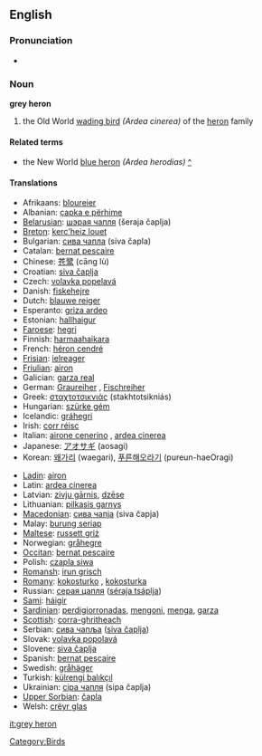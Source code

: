 ==English==
{{wikipedia}}
===Pronunciation===
*{{IPA|/gɻeɪ 'hiɻɔn/}}

===Noun===
'''grey heron'''
# the Old World [[wading bird]] ''(Ardea cinerea)'' of the [[heron]] family

====Related terms====
* the New World [[blue heron]] ''(Ardea herodias)'' [[w:Great blue heron|^]]

====Translations====
{{top}}
*Afrikaans: [[bloureier]]
*Albanian: [[çapka e përhime]]
*[[Belarusian]]: [[шэрая чапля]] (šeraja čaplja) {{f}}
*[[Breton]]: [[kerc'heiz louet]]
*Bulgarian: [[сива чапла]] (siva čapla) {{f}}
*Catalan: [[bernat pescaire]]
*Chinese: [[苍鹭]] (cāng lù)
*Croatian: [[siva čaplja]]
*Czech: [[volavka popelavá]]
*Danish: [[fiskehejre]]
*Dutch: [[blauwe reiger]] {{m}}
*Esperanto: [[griza ardeo]]
*Estonian: [[hallhaigur]]
*[[Faroese]]: [[hegri]]
*Finnish: [[harmaahaikara]]
*French: [[héron cendré]] {{m}}
*[[Frisian]]: [[ielreager]]
*[[Friulian]]: [[airon]]
*Galician: [[garza real]] {{f}}
*German: [[Graureiher]] {{m}}, [[Fischreiher]] {{m}}
*Greek: [[σταχτοτσικνιάς]] (stakhtotsikniás) {{m}}
*Hungarian: [[szürke gém]]
*Icelandic: [[gráhegri]]
*Irish: [[corr réisc]]
*Italian: [[airone cenerino]] {{m}}, [[ardea cinerea]] {{f}}
*Japanese: [[アオサギ]] (aosagi)
*Korean: [[왜가리]] (waegari), [[푸른해오라기]] (pureun-haeOragi)
{{mid}}
*[[Ladin]]: [[airon]]
*Latin: [[ardea cinerea]] {{f}}
*Latvian: [[zivju gārnis]], [[dzēse]]
*Lithuanian: [[pilkasis garnys]]
*[[Macedonian]]: [[сива чапjа]] (siva čapja) {{f}}
*Malay: [[burung seriap]]
*[[Maltese]]: [[russett griż]]
*Norwegian: [[gråhegre]]
*[[Occitan]]: [[bernat pescaire]]
*Polish: [[czapla siwa]] {{f}}
*[[Romansh]]: [[irun grisch]]
*[[Romany]]: [[kokosturko]] {{m}}, [[kokosturka]] {{f}}
*Russian: [[серая цапля]] ([[séraja tsáplja]]) {{f}}
*[[Sami]]: [[háigir]]
*[[Sardinian]]: [[perdigiorronadas]], [[mengoni]], [[menga]], [[garza]]
*[[Scottish]]: [[corra-ghritheach]]
*Serbian: [[сива чапља]] ([[siva čaplja]]) {{f}}
*Slovak: [[volavka popolavá]] {{f}}
*Slovene: [[siva čaplja]] {{f}}
*Spanish: [[bernat pescaire]] {{m}}
*Swedish: [[gråhäger]]
*Turkish: [[külrengi balıkçıl]]
*Ukrainian: [[сiра чапля]] (sipa čaplja)
*[[Upper Sorbian]]: [[čapla]]
*Welsh: [[crëyr glas]]
{{bottom}}

[[Category:Birds]]

[[it:grey heron]]